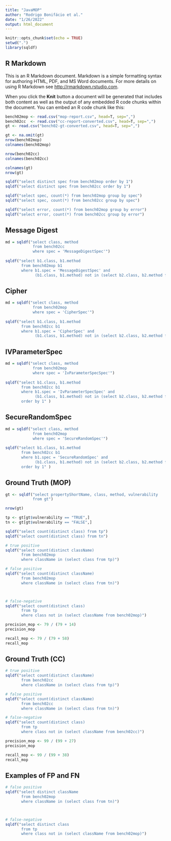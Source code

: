 ```yaml
---
title: "JavaMOP"
author: "Rodrigo Bonifácio et al."
date: "1/26/2022"
output: html_document
---
```


```r
knitr::opts_chunk$set(echo = TRUE)
setwd(".")
library(sqldf)
```

## R Markdown

This is an R Markdown document. Markdown is a simple formatting syntax for authoring HTML, PDF, and MS Word documents. For more details on using R Markdown see <http://rmarkdown.rstudio.com>.

When you click the **Knit** button a document will be generated that includes both content as well as the output of any embedded R code chunks within the document. You can embed an R code chunk like this:

```r
bench02mop <- read.csv("mop-report.csv", head=T, sep=",")
bench02cc  <- read.csv("cc-report-converted.csv", head=T, sep=",")
gt <- read.csv("bench02-gt-converted.csv", head=T, sep=",")

gt <- na.omit(gt)
nrow(bench02mop)
colnames(bench02mop)

nrow(bench02cc)
colnames(bench02cc)

colnames(gt)
nrow(gt)
```

```r
sqldf("select distinct spec from bench02mop order by 1")
sqldf("select distinct spec from bench02cc order by 1")

sqldf("select spec, count(*) from bench02mop group by spec")
sqldf("select spec, count(*) from bench02cc group by spec")

sqldf("select error, count(*) from bench02mop group by error")
sqldf("select error, count(*) from bench02cc group by error")
```

## Message Digest

```r
md = sqldf("select class, method 
            from bench02cc 
            where spec = 'MessageDigestSpec'")
            
sqldf("select b1.class, b1.method 
       from bench02mop b1 
       where b1.spec = 'MessageDigestSpec' and 
             (b1.class, b1.method) not in (select b2.class, b2.method from md b2)")
```

## Cipher

```r
md = sqldf("select class, method 
            from bench02mop
            where spec = 'CipherSpec'")
            
sqldf("select b1.class, b1.method 
       from bench02cc b1 
       where b1.spec = 'CipherSpec' and 
             (b1.class, b1.method) not in (select b2.class, b2.method from md b2)")
```

## IVParameterSpec

```r
md = sqldf("select class, method 
            from bench02mop
            where spec = 'IvParameterSpecSpec'")
            
sqldf("select b1.class, b1.method 
       from bench02cc b1 
       where b1.spec = 'IvParameterSpecSpec' and 
             (b1.class, b1.method) not in (select b2.class, b2.method from md b2)
       order by 1" )
```


## SecureRandomSpec

```r
md = sqldf("select class, method 
            from bench02mop
            where spec = 'SecureRandomSpec'")
            
sqldf("select b1.class, b1.method 
       from bench02cc b1 
       where b1.spec = 'SecureRandomSpec' and 
             (b1.class, b1.method) not in (select b2.class, b2.method from md b2)
       order by 1" )
```


## Ground Truth (MOP)

```r
gt <- sqldf("select propertyShortName, class, method, vulnerability 
            from gt")

nrow(gt)

tp <- gt[gt$vulnerability == "TRUE",]
tn <- gt[gt$vulnerability == "FALSE",]

sqldf("select count(distinct class) from tp")
sqldf("select count(distinct class) from tn")

# true positive 
sqldf("select count(distinct className) 
       from bench02mop 
       where className in (select class from tp)")

# false positive 
sqldf("select count(distinct className) 
       from bench02mop 
       where className in (select class from tn)")



# false-negative  
sqldf("select count(distinct class)
       from tp 
       where class not in (select className from bench02mop)")

precision_mop <- 79 / (79 + 14)
precision_mop

recall_mop <- 79 / (79 + 58)
recall_mop
```


## Ground Truth (CC)

```r
# true positive 
sqldf("select count(distinct className) 
       from bench02cc
       where className in (select class from tp)")

# false positive 
sqldf("select count(distinct className) 
       from bench02cc
       where className in (select class from tn)")

# false-negative  
sqldf("select count(distinct class)
       from tp 
       where class not in (select className from bench02cc)")

precision_mop <- 99 / (99 + 27)
precision_mop

recall_mop <- 99 / (99 + 38)
recall_mop
```

## Examples of FP and FN 

```r
# false positive 
sqldf("select distinct className
       from bench02mop 
       where className in (select class from tn)")



# false-negative  
sqldf("select distinct class
       from tp 
       where class not in (select className from bench02mop)")
```